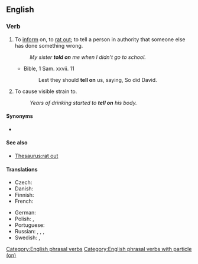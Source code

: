 ==English==

===Verb===
{{en-verb|tells on|telling on|told on}}

# {{lb|en|usually childish}} To [[inform]] on, to [[rat out]]; to tell a person in authority that someone else has done something wrong.
#: ''My sister '''told on''' me when I didn't go to school.''
#* Bible, 1 Sam. xxvii. 11
#*: Lest they should '''tell on''' us, saying, So did David.
# To cause visible strain to.
#: ''Years of drinking started to '''tell on''' his body.''

====Synonyms====
* {{l|en|bewray}}

====See also====
* [[Thesaurus:rat out]]

====Translations====
{{trans-top|to tell someone that someone else has done something wrong}}
* Czech: {{t+|cs|žalovat}}
* Danish: {{t|da|sladre}}
* Finnish: {{t|fi|kannella}}
* French: {{t+|fr|balancer}}
{{trans-mid}}
* German: {{t+|de|verpetzen}}
* Polish: {{t+|pl|skarżyć|impf}}, {{t|pl|poskarżyć|pf}}
* Portuguese: {{t|pt|dedurar}}
* Russian: {{t+|ru|я́бедничать|impf}}, {{t+|ru|ная́бедничать|pf}}, {{t+|ru|стуча́ть|impf}}, {{t+|ru|настуча́ть|pf}}
* Swedish: {{t+|sv|skvallra}}, {{t+|sv|tjalla}}
{{trans-bottom}}

[[Category:English phrasal verbs]]
[[Category:English phrasal verbs with particle (on)]]